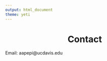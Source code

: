 ```yaml
---
output: html_document
theme: yeti
---
```


 <center>
  # Contact
  </center>
Email: aapepi@ucdavis.edu